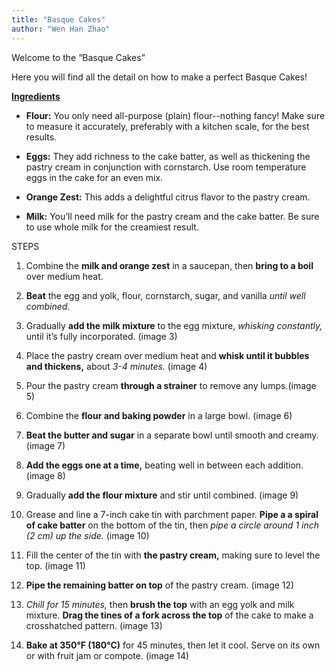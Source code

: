 ```yaml
---
title: "Basque Cakes"
author: "Wen Han Zhao"
---
```


Welcome to the "Basque Cakes"

Here you will find all the detail on how to make a perfect Basque Cakes!

[**Ingredients**]{.underline}

-   **Flour:** You only need all-purpose (plain) flour\--nothing fancy! Make sure to measure it accurately, preferably with a kitchen scale, for the best results.

-   **Eggs:** They add richness to the cake batter, as well as thickening the pastry cream in conjunction with cornstarch. Use room temperature eggs in the cake for an even mix.

-   **Orange Zest:** This adds a delightful citrus flavor to the pastry cream.

-   **Milk:** You'll need milk for the pastry cream and the cake batter. Be sure to use whole milk for the creamiest result.

STEPS

1.  Combine the **milk and orange zest** in a saucepan, then **bring to a boil** over medium heat.

2.  **Beat** the egg and yolk, flour, cornstarch, sugar, and vanilla *until well combined.*

3.  Gradually **add the milk mixture** to the egg mixture, *whisking constantly,* until it's fully incorporated. (image 3)

4.  Place the pastry cream over medium heat and **whisk until it bubbles and thickens,** about *3-4 minutes.* (image 4)

5.  Pour the pastry cream **through a strainer** to remove any lumps.(image 5)

6.  Combine the **flour and baking powder** in a large bowl. (image 6)

7.  **Beat the butter and sugar** in a separate bowl until smooth and creamy. (image 7)

8.  **Add the eggs one at a time,** beating well in between each addition. (image 8)

9.  Gradually **add the flour mixture** and stir until combined. (image 9)

10. Grease and line a 7-inch cake tin with parchment paper. **Pipe a a spiral of cake batter** on the bottom of the tin, then *pipe a circle around 1 inch (2 cm) up the side.* (image 10)

11. Fill the center of the tin with **the pastry cream,** making sure to level the top. (image 11)

12. **Pipe the remaining batter on top** of the pastry cream. (image 12)

13. *Chill for 15 minutes,* then **brush the top** with an egg yolk and milk mixture. **Drag the tines of a fork across the top** of the cake to make a crosshatched pattern. (image 13)

14. **Bake at 350°F (180°C)** for 45 minutes, then let it cool. Serve on its own or with fruit jam or compote. (image 14)
